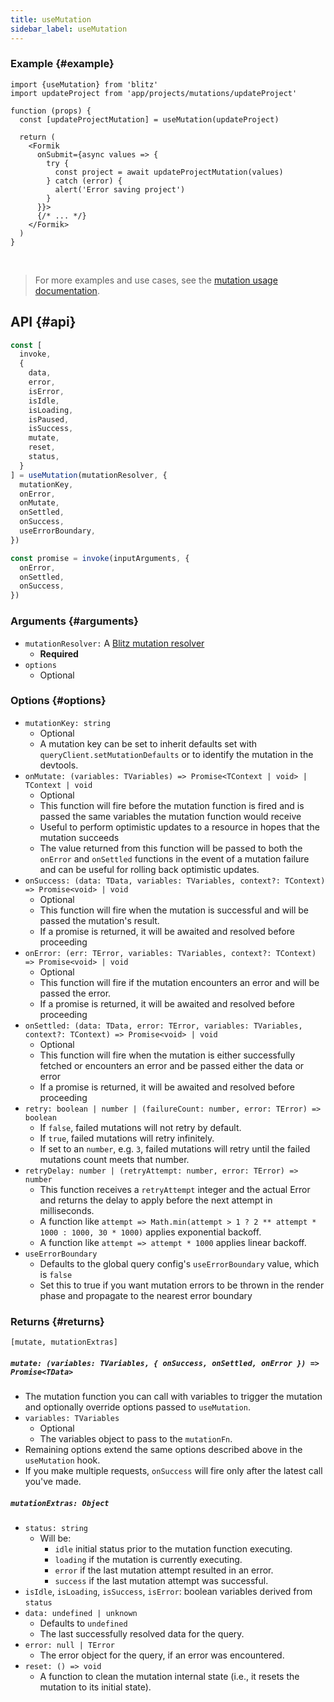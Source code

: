 ```yaml
---
title: useMutation
sidebar_label: useMutation
---
```


### Example {#example}

```tsx
import {useMutation} from 'blitz'
import updateProject from 'app/projects/mutations/updateProject'

function (props) {
  const [updateProjectMutation] = useMutation(updateProject)

  return (
    <Formik
      onSubmit={async values => {
        try {
          const project = await updateProjectMutation(values)
        } catch (error) {
          alert('Error saving project')
        }
      }}>
      {/* ... */}
    </Formik>
  )
}
```

<br />

> For more examples and use cases, see the
> [mutation usage documentation](./mutation-usage).

## API {#api}

<!-- prettier-ignore -->
```js
const [
  invoke,
  {
    data,
    error,
    isError,
    isIdle,
    isLoading,
    isPaused,
    isSuccess,
    mutate,
    reset,
    status,
  }
] = useMutation(mutationResolver, {
  mutationKey,
  onError,
  onMutate,
  onSettled,
  onSuccess,
  useErrorBoundary,
})

const promise = invoke(inputArguments, {
  onError,
  onSettled,
  onSuccess,
})
```

### Arguments {#arguments}

- `mutationResolver:` A [Blitz mutation resolver](./mutation-resolvers)
  - **Required**
- `options`
  - Optional

### Options {#options}

- `mutationKey: string`
  - Optional
  - A mutation key can be set to inherit defaults set with
    `queryClient.setMutationDefaults` or to identify the mutation in the
    devtools.
- `onMutate: (variables: TVariables) => Promise<TContext | void> | TContext | void`
  - Optional
  - This function will fire before the mutation function is fired and is
    passed the same variables the mutation function would receive
  - Useful to perform optimistic updates to a resource in hopes that the
    mutation succeeds
  - The value returned from this function will be passed to both the
    `onError` and `onSettled` functions in the event of a mutation failure
    and can be useful for rolling back optimistic updates.
- `onSuccess: (data: TData, variables: TVariables, context?: TContext) => Promise<void> | void`
  - Optional
  - This function will fire when the mutation is successful and will be
    passed the mutation's result.
  - If a promise is returned, it will be awaited and resolved before
    proceeding
- `onError: (err: TError, variables: TVariables, context?: TContext) => Promise<void> | void`
  - Optional
  - This function will fire if the mutation encounters an error and will
    be passed the error.
  - If a promise is returned, it will be awaited and resolved before
    proceeding
- `onSettled: (data: TData, error: TError, variables: TVariables, context?: TContext) => Promise<void> | void`
  - Optional
  - This function will fire when the mutation is either successfully
    fetched or encounters an error and be passed either the data or error
  - If a promise is returned, it will be awaited and resolved before
    proceeding
- `retry: boolean | number | (failureCount: number, error: TError) => boolean`
  - If `false`, failed mutations will not retry by default.
  - If `true`, failed mutations will retry infinitely.
  - If set to an `number`, e.g. `3`, failed mutations will retry until the
    failed mutations count meets that number.
- `retryDelay: number | (retryAttempt: number, error: TError) => number`
  - This function receives a `retryAttempt` integer and the actual Error
    and returns the delay to apply before the next attempt in
    milliseconds.
  - A function like
    `attempt => Math.min(attempt > 1 ? 2 ** attempt * 1000 : 1000, 30 * 1000)`
    applies exponential backoff.
  - A function like `attempt => attempt * 1000` applies linear backoff.
- `useErrorBoundary`
  - Defaults to the global query config's `useErrorBoundary` value, which
    is `false`
  - Set this to true if you want mutation errors to be thrown in the
    render phase and propagate to the nearest error boundary

### Returns {#returns}

`[mutate, mutationExtras]`

##### `mutate: (variables: TVariables, { onSuccess, onSettled, onError }) => Promise<TData>`

- The mutation function you can call with variables to trigger the
  mutation and optionally override options passed to `useMutation`.
- `variables: TVariables`
  - Optional
  - The variables object to pass to the `mutationFn`.
- Remaining options extend the same options described above in the
  `useMutation` hook.
- If you make multiple requests, `onSuccess` will fire only after the
  latest call you've made.

##### `mutationExtras: Object`

- `status: string`
  - Will be:
    - `idle` initial status prior to the mutation function executing.
    - `loading` if the mutation is currently executing.
    - `error` if the last mutation attempt resulted in an error.
    - `success` if the last mutation attempt was successful.
- `isIdle`, `isLoading`, `isSuccess`, `isError`: boolean variables derived
  from `status`
- `data: undefined | unknown`
  - Defaults to `undefined`
  - The last successfully resolved data for the query.
- `error: null | TError`
  - The error object for the query, if an error was encountered.
- `reset: () => void`
  - A function to clean the mutation internal state (i.e., it resets the
    mutation to its initial state).
